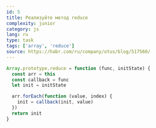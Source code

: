 ```yaml
---
id: 5
title: Реализуйте метод reduce
complexity: junior
category: js
lang: ru
type: task
tags: ['array', 'reduce']
source: https://habr.com/ru/company/otus/blog/517560/
---
```


```js answer
Array.prototype.reduce = function (func, initState) {
  const arr = this
  const callback = func
  let init = initState

  arr.forEach(function (value, index) {
    init = callback(init, value)
  })
  return init
}
```
